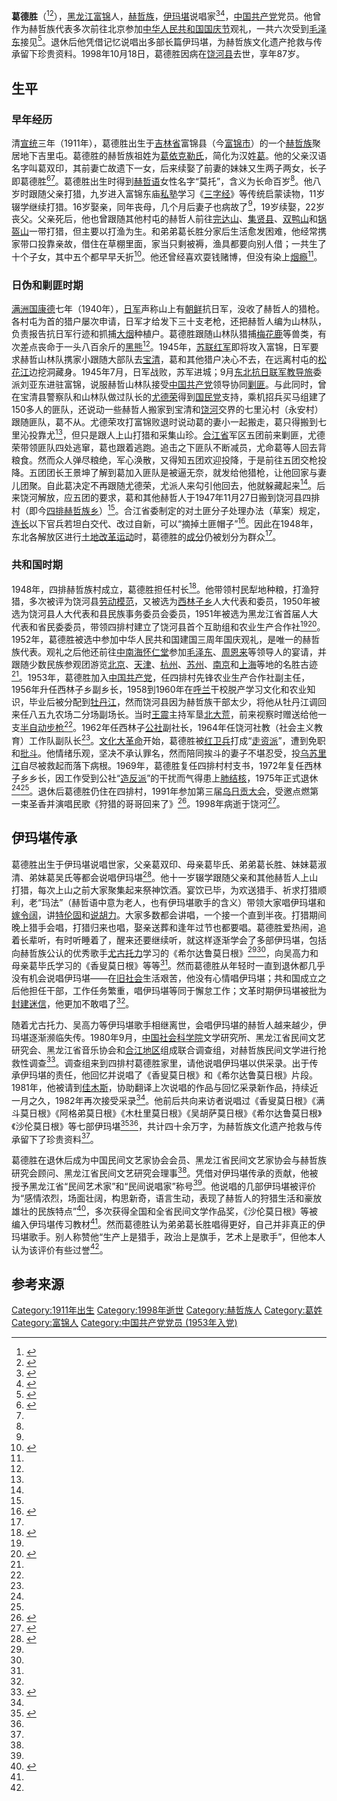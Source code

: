 {{Infobox person
| 图像      = 
| 图像大小   = 
| 图像说明   = 
| 姓名      = 葛德胜
| 本名      = 
| 字       = 
| 号       = 
| 出生日期   = {{Birth date|1911|10|10|}}
| 出生地     = {{QIN}}[[吉林省|吉林省]][[富锦市|富锦县]]下吉里屯
| 死亡日期   = {{death date and age|1998|10|18|1911|10|10}} 
| 死亡地     = {{PRC}}[[黑龍江省|黑龍江省]][[饒河縣|饒河縣]]
| 死因      = 
| 墓地      = 
| 纪念建筑   = 
| 居住地     = [[黑龙江省|黑龙江省]][[饶河县|饶河县]]
| 国籍      = {{PRC}}
| 籍贯      = [[黑龙江省|黑龙江省]][[富锦市|富锦市]]
| 别名      = 莫托（小名）
| 种族      = [[赫哲族|赫哲族]]
| 语言      = [[汉语|汉语]]、[[赫哲语|赫哲语]]
| 教育程度   = 
| 母校      = 
| 职业      = [[伊玛堪|伊玛堪]]说唱家
| 活跃时期   = 
| 组织      = 
| 机构      = 
| 研究领域   =
| 知名作品   =  
| 政党      = {{CPC}}
| 政治运动   = 
| 宗教信仰   =  
| 配偶      = 
| 子女      = 
| 父母      = 父亲：葛双印<br>母亲：葛毕氏
| 亲属      = 
| 呼号      = 
| 受影响于   = 
| 影响于     = 
| 奖项      = 
| 网站      = <!-- {{URL|}} -->
| 签名      = 
}}
'''葛德胜'''（{{bd|1911年|10月10日|1998年|10月18日|catIdx=葛}}<ref name=文史资料>{{cite book |editor=中国人民政治协商会议佳木斯市委员会文史资料研究委员会|date=1984年11月 |title=佳木斯文史资料 第3-4辑 |location=佳木斯 |page=92 }}</ref><ref name=民间文学>{{cite book |editor=王士媛 |date=1987年4月 |title=黑龙江民间文学 第20集 |publisher=中国民间文艺研究会黑龙江分会 }}</ref>{{rp|223}}），[[黑龙江省|黑龙江]][[富锦市|富锦]]人，[[赫哲族|赫哲族]]，[[伊玛堪|伊玛堪]]说唱家<ref name=音乐史>{{cite book |editor=袁炳昌，冯光钰 |date=1998年1月 |title=中国少数民族音乐史 上 |page=125-126 |location=北京 |publisher=中央民族大学出版社 |isbn=7-81056-051-4 }}</ref><ref name=民俗学网>{{cite web |author=肖静芳 |url=https://www.chinafolklore.org/web/index.php?NewsID=9511 |title=目前只剩5名伊玛堪艺人能演唱某些特定篇目 赫哲族伊玛堪列入联合国急需保护非遗名录 |publisher=中国民俗学网 |access-date=2021-04-09 |archive-date=2021-04-13 |archive-url=https://web.archive.org/web/20210413052336/https://www.chinafolklore.org/web/index.php?NewsID=9511 |dead-url=no }}</ref>，[[中国共产党|中国共产党]]党员。他曾作为赫哲族代表多次前往北京参加[[中华人民共和国国庆节|中华人民共和国国庆节]]观礼，一共六次受到[[毛泽东|毛泽东]]接见<ref name=饶河文史>{{cite book |editor=中国人民政治协商会议黑龙江省饶河县委员会文史资料研究委员会 |date=1984年11月 |title=饶河文史资料 第1辑 |page=115-121 }}</ref>。退休后他凭借记忆说唱出多部长篇伊玛堪，为赫哲族文化遗产抢救与传承留下珍贵资料。1998年10月18日，葛德胜因病在[[饶河县|饶河县]]去世，享年87岁。

==生平==
===早年经历===
清[[宣统|宣统]]三年（1911年），葛德胜出生于[[吉林省|吉林省]]富锦县（今[[富锦市|富锦市]]）的一个[[赫哲族|赫哲族]]聚居地下吉里屯。葛德胜的赫哲族祖姓为[[葛依克勒氏|葛依克勒氏]]，简化为汉姓[[葛姓|葛]]。他的父亲汉语名字叫葛双印，其前妻亡故遗下一女，后来续娶了前妻的妹妹又生两子两女，长子即葛德胜<ref name=饶河县志>{{cite book |editor=饶河县地方志编纂办公室 |date=1992年7月 |title=饶河县志 |location=哈尔滨 |publisher=黑龙江人民出版社 |page=793 |isbn=7-207-02344-8 }}</ref><ref name=民间文学/>{{rp|223-224}}。葛德胜出生时得到[[赫哲语|赫哲语]]女性名字“莫托”，含义为长命百岁<ref name=饶河县志/>。他八岁时跟随父亲打猎，九岁进入富锦东庙[[私塾|私塾]]学习《[[三字经|三字经]]》等传统启蒙读物，11岁辍学继续打猎。16岁娶亲，同年丧母，几个月后妻子也病故了<ref name=民间文学/>{{rp|232}}，19岁续娶，22岁丧父。父亲死后，他也曾跟随其他村屯的赫哲人前往[[完达山|完达山]]、[[集贤县|集贤县]]、[[双鸭山|双鸭山]]和[[锅盔山|锅盔山]]一带打猎，但主要以打渔为生。和弟弟葛长胜分家后生活愈发困难，他经常携家带口投靠亲故，借住在草棚里面，家当只剩被褥，渔具都要向别人借；一共生了十个子女，其中五个都早早夭折<ref name=杰出人物>{{cite web |url=http://www.raohe.gov.cn/viewnews.jsp?newsid=13353383 |title=饶河县赫哲族杰出人物 |publisher=饶河县人民政府 |date=2016-09-30 |access-date=2021-04-09 |archive-date=2021-04-13 |archive-url=https://web.archive.org/web/20210413052441/http://www.raohe.gov.cn/viewnews.jsp?newsid=13353383 |dead-url=no }}</ref>。他还曾经喜欢耍钱赌博，但没有染上[[鸦片|烟瘾]]<ref name=民间文学/>{{rp|224-239}}。

===日伪和剿匪时期===
[[满洲国|满洲国]][[康德_(满洲国)|康德]]七年（1940年），[[日军|日军]]声称山上有[[朝鲜|朝鲜]]抗日军，没收了赫哲人的猎枪。各村屯为首的猎户屡次申请，日军才给发下三十支老枪，还把赫哲人编为山林队，负责报告抗日军行迹和抓捕[[鸦片|大烟]]种植户。葛德胜跟随山林队猎捕[[梅花鹿|梅花鹿]]等兽类，有次差点丧命于一头八百余斤的[[亚洲黑熊|黑熊]]<ref name=民间文学/>{{rp|245-247}}。1945年，[[苏联红军|苏联红军]]即将攻入富锦，日军要求赫哲山林队携家小跟随大部队去[[宝清县|宝清]]，葛和其他猎户决心不去，在远离村屯的[[松花江|松花江]]边挖洞藏身。1945年7月，日军战败，苏军进城；9月[[东北抗日联军#抗日大反攻时期|东北抗日联军教导旅]]委派刘亚东进驻富锦，说服赫哲山林队接受[[中国共产党|中国共产党]]领导协同[[东北剿匪|剿匪]]。与此同时，曾在宝清县警察队和山林队做过队长的[[尤德荣|尤德荣]]得到[[中国国民党|国民党]]支持，乘机招兵买马组建了150多人的匪队，还说动一些赫哲人搬家到宝清和[[饶河县|饶河]]交界的七里沁村（永安村）跟随匪队，葛不从。尤德荣攻打富锦败退时说动葛的妻小一起搬走，葛只得搬到七里沁投靠尤<ref name=杰出人物/>，但只是跟人上山打猎和采集山珍。[[合江省_(解放区)|合江省]]军区五团前来剿匪，尤德荣带领匪队四处逃窜，葛也跟着逃跑。追击之下匪队不断减员，尤命葛等人回去背粮食。然而众人弹尽粮绝，军心涣散，又得知五团欢迎投降，于是前往五团交枪投降。五团团长王景坤了解到葛加入匪队是被逼无奈，就发给他猎枪，让他回家与妻儿团聚。自此葛决定不再跟随尤德荣，尤派人来勾引他回去，他就躲藏起来<ref name=民间文学/>{{rp|251-256}}。后来饶河解放，应五团的要求，葛和其他赫哲人于1947年11月27日搬到饶河县四排村（即今[[四排赫哲族乡|四排赫哲族乡]]）<ref name=民间文学/>{{rp|257}}。合江省委制定的对土匪分子处理办法（草案）规定，[[连长|连长]]以下官兵若坦白交代、改过自新，可以“摘掉土匪帽子”<ref name=龙江党史>{{Cite book |editor=中共黑龙江省委党史工作委员会 |title=黑龙江党史资料 第8辑 |date=1986年 }}</ref>{{rp|212}}。因此在1948年，东北各解放区进行[[土地改革运动|土地改革运动]]时，葛德胜的[[出身成分|成分]]仍被划分为群众<ref name=饶河县志/>。

===共和国时期===
1948年，四排赫哲族村成立，葛德胜担任村长<ref name=风情园>{{cite web |url=http://travel.people.com.cn/n1/2019/0923/c422585-31368345.html |title=四排赫哲族民俗风情园 |publisher=人民网 |date=2019-09-23 |access-date=2021-04-09 |archive-date=2021-04-13 |archive-url=https://web.archive.org/web/20210413052251/http://travel.people.com.cn/n1/2019/0923/c422585-31368345.html |dead-url=no }}</ref>。他带领村民犁地种粮，打渔狩猎，多次被评为饶河县[[劳动模范|劳动模范]]，又被选为[[西林子乡|西林子乡]]人大代表和委员，1950年被选为饶河县人大代表和县民族事务委员会委员，1951年被选为黑龙江省首届人大代表和省民委委员，带领四排村建立了饶河县首个互助组和农业生产合作社<ref name=杰出人物/><ref name=佳市政协>{{cite web |author=晓寒 |url=http://www.jms.gov.cn/html/dept_wyh/content/2016/08/351471404992478.html |title=赫哲族民族文化人物三则（一） 民间说唱家葛德胜 |publisher=政协佳木斯市委员会 |access-date=2021-04-09 |archive-date=2021-04-13 |archive-url=https://web.archive.org/web/20210413052312/http://www.jms.gov.cn/html/dept_wyh/content/2016/08/351471404992478.html |dead-url=no }}</ref>。1952年，葛德胜被选中参加中华人民共和国建国三周年国庆观礼，是唯一的赫哲族代表。观礼之后他还前往[[中南海|中南海]][[怀仁堂|怀仁堂]]参加[[毛泽东|毛泽东]]、[[周恩来|周恩来]]等领导人的宴请，并跟随少数民族参观团游览[[北京|北京]]、[[天津|天津]]、[[杭州|杭州]]、[[苏州|苏州]]、[[南京|南京]]和[[上海|上海]]等地的名胜古迹<ref name=民间文学/>{{rp|258-279}}。1953年，葛德胜加入[[中国共产党|中国共产党]]，任四排村先锋农业生产合作社副主任，1956年升任西林子乡副乡长，1958到1960年在[[呼兰|呼兰]]干校脱产学习文化和农业知识，毕业后被分配到[[牡丹江市|牡丹江]]，然而饶河县因为赫哲族干部太少，将他从牡丹江调回来任八五九农场二分场副场长。当时[[王震|王震]]主持军垦[[北大荒|北大荒]]，前来视察时赠送给他一支[[半自动步枪|半自动步枪]]<ref name=杰出人物/>。1962年任西林子[[人民公社|公社]]副社长，1964年任饶河社教（社会主义教育）工作队副队长<ref name=民间文学/>{{rp|279-282}}。[[文化大革命|文化大革命]]开始，葛德胜被[[红卫兵|红卫兵]]打成“[[走资派|走资派]]”，遭到免职和[[批斗|批斗]]。他情绪乐观，坚决不承认罪名，然而陪同挨斗的妻子不堪忍受，投[[乌苏里江|乌苏里江]]自尽被救起而落下病根。1969年，葛德胜复任四排村村支书，1972年复任西林子乡乡长，因工作受到公社“[[造反派|造反派]]”的干扰而气得患上[[肺结核|肺结核]]，1975年正式退休<ref name=饶河县志/><ref name=民间文学/>{{rp|282-285}}。退休后葛德胜仍住在四排村，1991年参加第三届[[乌日贡大会|乌日贡大会]]，受邀点燃第一束圣香并演唱民歌《狩猎的哥哥回来了》<ref name=节日志>{{Cite book |author=雒树刚主编; 何玉芳本卷主编 |title=中国节日志 乌日贡 |location=北京 |publisher=光明日报出版社 |date=2018年6月 |ISBN=978-7-5194-3706-0 |page=72 }}</ref>。1998年病逝于饶河<ref name=民族丛书>{{cite book |editor=丹珠昂奔 |date=2012年1月 |title=走近中国少数民族丛书 赫哲族 |page=189 |location=沈阳 |publisher=辽宁民族出版社 |isbn=978-7-5497-0225-1 }}</ref>。

==伊玛堪传承==
{{see also|伊玛堪}}
葛德胜出生于伊玛堪说唱世家，父亲葛双印、母亲葛毕氏、弟弟葛长胜、妹妹葛淑清、弟妹葛吴氏等都会说唱伊玛堪<ref name=作家网>{{cite web |author=高荷红 |url=http://www.chinawriter.com.cn/n1/2019/1223/c404101-31518537.html |title=伊玛堪 大明珠——评《中国民间文学大系·史诗·黑龙江卷·伊玛堪分卷》 |publisher=中国作家网 |date=2019-12-23 |access-date=2021-04-09 |archive-date=2021-04-13 |archive-url=https://web.archive.org/web/20210413052415/http://www.chinawriter.com.cn/n1/2019/1223/c404101-31518537.html |dead-url=no }}</ref>。他十一岁辍学跟随父亲和其他赫哲人上山打猎，每次上山之前大家聚集起来祭神饮酒。宴饮已毕，为欢送猎手、祈求打猎顺利，老“玛法”（赫哲语中意为老人，也有伊玛堪歌手的含义）带领大家唱伊玛堪和[[嫁令阔|嫁令阔]]，讲[[特伦固|特伦固]]和[[说胡力|说胡力]]。大家多数都会讲唱，一个接一个直到半夜。打猎期间晚上猎手会唱，打猎归来也唱，娶亲送葬和逢年过节也都要唱。葛德胜爱热闹，追着长辈听，有时听睡着了，醒来还要继续听，就这样逐渐学会了多部伊玛堪，包括向赫哲族公认的优秀歌手[[尤古托力|尤古托力]]学习的《希尔达鲁莫日根》<ref name=佳市政协/><ref name=民间文学/>{{rp|225-227、230-231}}，向吴高力和母亲葛毕氏学习的《香叟莫日根》等等<ref name=作家网/>。然而葛德胜从年轻时一直到退休都几乎没有机会说唱伊玛堪——在[[旧社会|旧社会]]生活艰苦，他没有心情唱伊玛堪；共和国成立之后他担任干部，工作任务繁重，唱伊玛堪等同于懈怠工作；文革时期伊玛堪被批为[[封建迷信|封建迷信]]，他更加不敢唱了<ref name=民间文学/>{{rp|285-287}}。

随着尤古托力、吴高力等伊玛堪歌手相继离世，会唱伊玛堪的赫哲人越来越少，伊玛堪逐渐濒临失传。1980年9月，[[中国社会科学院|中国社会科学院]]文学研究所、黑龙江省民间文艺研究会、黑龙江省音乐协会和[[合江地区|合江地区]]组成联合调查组，对赫哲族民间文学进行抢救性调查<ref name=讲演录选>{{cite book |author=刘锡诚 |date=2019年6月 |title=民间文艺学学科建设讲演录选 |location=上海 |publisher=上海文艺出版社 |page=238-239 |isbn=978-7-5321-7020-3 }}</ref>。调查组来到四排村葛德胜家里，请他说唱伊玛堪以供采录。出于传承伊玛堪的责任，他回忆并说唱了《香叟莫日根》和《希尔达鲁莫日根》片段。1981年，他被请到[[佳木斯|佳木斯]]，协助翻译上次说唱的作品与回忆采录新作品，持续近一月之久，1982年再次接受采录<ref name=民间文学/>{{rp|287-289}}。他前后共向来访者说唱过《香叟莫日根》《满斗莫日根》《阿格弟莫日根》《木杜里莫日根》《吴胡萨莫日根》《希尔达鲁莫日根》《沙伦莫日根》等七部伊玛堪<ref name=沙伦>{{cite web |url=http://wlt.hlj.gov.cn/mobile/detail/id/8809/type/50.html |title=赫哲族伊玛堪保护再结硕果 ——省非遗保护中心编印《沙伦莫日根》《简明赫哲语词典》 |publisher=黑龙江省文化和旅游厅 |date=2018-04-25 |access-date=2021-04-09 |archive-date=2021-04-13 |archive-url=https://web.archive.org/web/20210413052830/http://wlt.hlj.gov.cn/mobile/detail/id/8809/type/50.html |dead-url=no }}</ref><ref name=杰出人物/>，共计四十余万字，为赫哲族文化遗产抢救与传承留下了珍贵资料<ref name=饶河县志/>。

葛德胜在退休后成为中国民间文艺家协会会员、黑龙江省民间文艺家协会与赫哲族研究会顾问、黑龙江省民间文艺研究会理事<ref name=音乐史/>。凭借对伊玛堪传承的贡献，他被授予黑龙江省“民间艺术家”和“民间说唱家”称号<ref name=杰出人物/>。他说唱的几部伊玛堪被评价为“感情浓烈，场面壮阔，构思新奇，语言生动，表现了赫哲人的狩猎生活和豪放雄壮的民族特点”<ref name=神话研究>{{cite book |author=黄任远 |date=1999年8月 |title=通古斯-满语族神话研究 |page=261-263 |location=哈尔滨 |publisher=黑龙江人民出版社 |isbn=7-207-04460-7 }}</ref>，多次获得全国和全省民间文学作品奖，《沙伦莫日根》等被编入伊玛堪传习教材<ref name=沙伦/>。然而葛德胜认为弟弟葛长胜唱得更好，自己并非真正的伊玛堪歌手。别人称赞他“生产上是猎手，政治上是旗手，艺术上是歌手”，但他本人认为该评价有些过誉<ref name=民间文学/>{{rp|287, 289}}。

==参考来源==
{{reflist|2}}

[[Category:1911年出生|Category:1911年出生]]
[[Category:1998年逝世|Category:1998年逝世]]
[[Category:赫哲族人|Category:赫哲族人]]
[[Category:葛姓|Category:葛姓]]
[[Category:富锦人|Category:富锦人]]
[[Category:中国共产党党员_(1953年入党)|Category:中国共产党党员 (1953年入党)]]